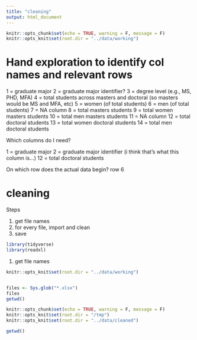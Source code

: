```yaml
---
title: "cleaning"
output: html_document
---
```


```r
knitr::opts_chunk$set(echo = TRUE, warning = F, message = F)
knitr::opts_knit$set(root.dir = "../data/working")
```

# Hand exploration to identify col names and relevant rows

1 = graduate major
2 = graduate major identifier?
3 = degree level (e.g., MS, PHD, MFA)
4 = total students across masters and doctoral (so masters would be MS and MFA, etc)
5 = women (of total students)
6 = men (of total students)
7 = NA column
8 = total masters students
9 = total women masters students
10 = total men masters students
11 = NA column
12 = total doctoral students
13 = total women doctoral students
14 = total men doctoral students

Which columns do I need?

1 = graduate major
2 = graduate major identifier (i think that's what this column is...)
12 = total doctoral students

On which row does the actual data begin? row 6

# cleaning

Steps

1) get file names
2) for every file, import and clean
3) save

```r
library(tidyverse)
library(readxl)
```


1) get file names

```r
knitr::opts_knit$set(root.dir = "../data/working")


files <- Sys.glob("*.xlsx")
files
getwd()
```



```r
knitr::opts_chunk$set(echo = TRUE, warning = F, message = F)
knitr::opts_knit$set(root.dir = "/tmp")
knitr::opts_knit$set(root.dir = "../data/cleaned")

getwd()
```
